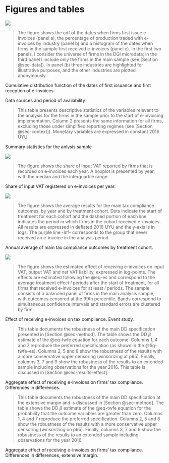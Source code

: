 # Figures and tables {.unnumbered}

::: {#fig-adoption}

![](../../out/figures/fig1.png)

> \scriptsize \textbf{Notes:} The figure shows the cdf of the dates when firms first issue e-invoices (panel a), the percentage of production traded with e-invoices by industry (panel b) and a histogram of the dates when firms in the sample first received e-invoices (panel c). In the first two panels, I consider the universe of firms in the DGI microdata; in the third panel I include only the firms in the main sample (see [Section @sec-data]). In panel (b) three industries are highlighted for illustrative purposes, and the other industries are plotted anonymously.

Cumulative distribution function of the dates of first issuance and first reception of e-invoices
:::

::: {#tbl-data}

\resizebox{\textwidth}{!}{\input{../../out/tables/available_data.tex}}

Data sources and period of availability
:::

::: {#tbl-sample-summary}

\input{../../out/tables/sample_summary.tex}

> \scriptsize \textbf{Notas:} This table presents descriptive statistics of the variables relevant to the analysis for the firms in the sample prior to the start of e-invoicing implementation. Column 2 presents the same information for all firms, excluding those under simplified reporting regimes (see [Section @sec-context]). Monetary variables are expressed in constant 2016 UYU.

Summary statistics for the anlysis sample
:::

::: {#fig-reception-intensity}

![](../../out/figures/reception_intensity.all.png)

> \scriptsize \textbf{Notes:} The figure shows the share of input VAT reported by firms that is recorded on e-invoices each year. A boxplot is presented by year, with the median and the interquartile range.

Share of input VAT registered on e-invoices per year.
:::

::: {#fig-time-trends}

![](../../out/figures/time_trends.png)

> \scriptsize \textbf{Notes:} The figure shows the average results for the main tax compliance outcomes, by year and by treatment cohort. Dots indicate the start of treatment for each cohort and the dashed portion of each line indicates the period in which firms in the cohort received e-invoices. All results are expressed in deflated 2016 UYU and the y-axis is in logs. The purple line -Inf- corresponds to the group that never received an e-invoice in the analysis period.

Annual average of main tax compliance outcomes by treatment cohort.
:::

::: {#fig-twfe-es}

![](../../out/figures/Slides_1.png)

> \scriptsize \textbf{Notes:} The figure shows the estimated effect of receiving e-invoices on input VAT, output VAT and net VAT liability, expressed in log-points. The effects are estimated following the @eq-es and correspond to the average treatment effect $l$ periods after the start of treatment, for all firms that received e-invoices for at least $l$ periods. The sample consists of a balanced panel of firms in the main analysis sample, with outcomes censored at the 99th percentile. Bands correspond to simultaneous confidence intervals and standard errors are clustered by firm.

Effect of receiving e-invoices on tax compliance. Event study.
:::

::: {#tbl-twfe-all}

\resizebox{\textwidth}{!}{\input{../../out/tables/twfe.y.all.overall_att.all.tex}}

> \scriptsize \textbf{Notes:} This table documents the robustness of the main DD specification presented in [Section @sec-method]. The table shows the DD $\beta$ estimate of the @eq-twfe equation for each outcome. Columns 1, 4 and 7 reproduce the preferred speciﬁcation (as shown in the @fig-twfe-es). Columns 2, 5 and 8 show the robustness of the results with a more conservative upper censoring (winsorizing at p95). Finally, columns 3, 7 and 9 show the robustness of the results to an extended sample including observations for the year 2016. This table is discussed in [Section @sec-results-effect]. 

Aggregate effect of receiving e-invoices on firms' tax compliance. Differences in differences.
:::

::: {#tbl-twfe-ext}

\resizebox{\textwidth}{!}{\input{../../out/tables/twfe.y.all.overall_att.ext.tex}}

> \scriptsize \textbf{Notes:} This table documents the robustness of the main DD specification at the extensive margin and is discussed in [Section @sec-method]. The table shows the DD $\beta$ estimate of the @eq-twfe equation for the probability that the outcome variables are greater than zero. Columns 1, 4 and 7 reproduce the preferred specification. Columns 2, 5 and 8 show the robustness of the results with a more conservative upper censoring (*winsorizing* on p95). Finally, columns 3, 7 and 9 show the robustness of the results to an extended sample including observations for the year 2016.

Aggregate effect of receiving e-invoices on firms' tax compliance. Differences in differences, extensive margin.
:::

